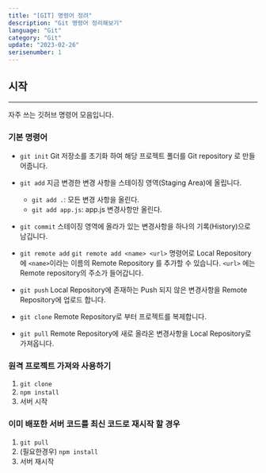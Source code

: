 ```yaml
---
title: "[GIT] 명령어 정려"
description: "Git 명령어 정리해보기"
language: "Git"
category: "Git"
update: "2023-02-26"
serisenumber: 1
---
```

## 시작
---
자주 쓰는 깃허브 명령어 모음입니다.

### 기본 명령어

- `git init`
    Git 저장소를 초기화 하여 해당 프로젝트 폴더를 Git repository 로 만들어줍니다.
    
- `git add`
    지금 변경한 변경 사항을 스테이징 영역(Staging Area)에 올립니다.
    - `git add .`: 모든 변경 사항을 올린다.
    - `git add app.js`: app.js 변경사항만 올린다.

- `git commit`
    스테이징 영역에 올라가 있는 변경사항을 하나의 기록(History)으로 남깁니다.
    
- `git remote add`
    `git remote add <name> <url>` 명령어로 Local Repository 에 `<name>`이라는 이름의 Remote Repository 를 추가할 수 있습니다.
    `<url>` 에는 Remote repository의 주소가 들어갑니다.
    
- `git push`
    Local Repository에 존재하는 Push 되지 않은 변경사항을 Remote Repository에 업로드 합니다.
    
- `git clone`
    Remote Repository로 부터 프로젝트를 복제합니다.
    
- `git pull`
    Remote Repository에 새로 올라온 변경사항을 Local Repository로 가져옵니다.

### 원격 프로젝트 가져와 사용하기
1. `git clone`
2. `npm install`
3. 서버 시작

### 이미 배포한 서버 코드를 최신 코드로 재시작 할 경우
1. `git pull`
2. (필요한경우) `npm install`
3. 서버 재시작